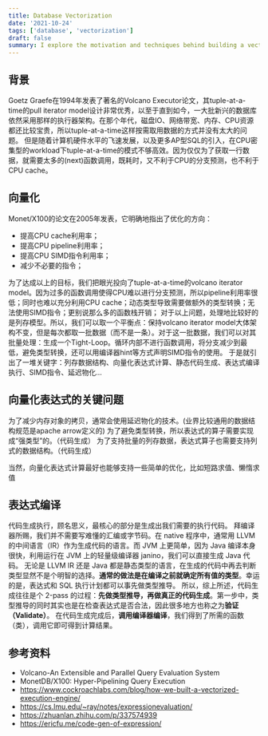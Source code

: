 ```yaml
---
title: Database Vectorization
date: '2021-10-24'
tags: ['database', 'vectorization']
draft: false
summary: I explore the motivation and techniques behind building a vectorized execution engine for distributed queries. Traditional tuple-at-a-time evaluation fails to utilize hardware efficiently at scale. By expressing queries as linear algebraic operations on batches of column vectors using generated kernels, significant performance gains can be achieved through improved data locality, reduced interpretation overhead and better utilization of CPU resources like SIMD units.
---
```


## 背景

Goetz Graefe在1994年发表了著名的Volcano Executor论文，其tuple-at-a-time的pull iterator model设计非常优秀，以至于直到如今，一大批新兴的数据库依然采用那样的执行器架构。在那个年代，磁盘IO、网络带宽、内存、CPU资源都还比较宝贵，所以tuple-at-a-time这样按需取用数据的方式并没有太大的问题。
但是随着计算机硬件水平的飞速发展，以及更多AP型SQL的引入，在CPU密集型的workload下tuple-at-a-time的模式不够高效。因为仅仅为了获取一行数据，就需要太多的(next)函数调用，既耗时，又不利于CPU的分支预测，也不利于CPU cache。



## 向量化

Monet/X100的论文在2005年发表，它明确地指出了优化的方向：

- 提高CPU cache利用率；
- 提高CPU pipeline利用率；
- 提高CPU SIMD指令利用率；
- 减少不必要的指令；

为了达成以上的目标，我们把眼光投向了tuple-at-a-time的volcano iterator model。因为过多的函数调用使得CPU难以进行分支预测，所以pipeline利用率很低；同时也难以充分利用CPU cache；动态类型导致需要做额外的类型转换；无法使用SIMD指令；更别说那么多的函数栈开销；
对于以上问题，处理地比较好的是列存模型。所以，我们可以取一个平衡点：保持volcano iterator model大体架构不变，但是每次都取一批数据（而不是一条）。对于这一批数据，我们可以对其批量处理：生成一个Tight-Loop。循环内部不进行函数调用，将分支减少到最低，避免类型转换，还可以用编译器hint等方式声明SIMD指令的使用。
于是就引出了一堆关键字：列存数据结构、向量化表达式计算、静态代码生成、表达式编译执行、SIMD指令、延迟物化...



## 向量化表达式的关键问题

为了减少内存对象的拷贝，通常会使用延迟物化的技术。(业界比较通用的数据结构规范是apache arrow定义的)
为了避免类型转换，所以表达式的算子需要实现成“强类型”的。（代码生成）
为了支持批量的列存数据，表达式算子也需要支持列式的数据结构。（代码生成）

当然，向量化表达式计算最好也能够支持一些简单的优化，比如短路求值、懒惰求值



## 表达式编译

代码生成执行，顾名思义，最核心的部分是生成出我们需要的执行代码。
拜编译器所赐，我们并不需要写难懂的汇编或字节码。在 native 程序中，通常用 LLVM 的中间语言（IR）作为生成代码的语言。而 JVM 上更简单，因为 Java 编译本身很快，利用运行在 JVM 上的轻量级编译器 janino，我们可以直接生成 Java 代码。
无论是 LLVM IR 还是 Java 都是静态类型的语言，在生成的代码中再去判断类型显然不是个明智的选择。**通常的做法是在编译之前就确定所有值的类型**。幸运的是，表达式和 SQL 执行计划都可以事先做类型推导。
所以，综上所述，代码生成往往是个 2-pass 的过程：**先做类型推导，再做真正的代码生成**。第一步中，类型推导的同时其实也是在检查表达式是否合法，因此很多地方也称之为**验证（Validate）**。
在代码生成完成后，**调用编译器编译**，我们得到了所需的函数（类），调用它即可得到计算结果。



## 参考资料

- Volcano-An Extensible and Parallel Query Evaluation System
- MonetDB/X100: Hyper-Pipelining Query Execution
- https://www.cockroachlabs.com/blog/how-we-built-a-vectorized-execution-engine/
- https://cs.lmu.edu/~ray/notes/expressionevaluation/
- https://zhuanlan.zhihu.com/p/337574939
- https://ericfu.me/code-gen-of-expression/
